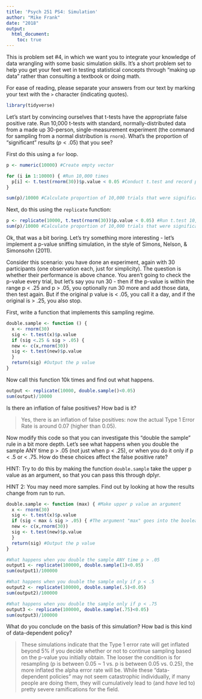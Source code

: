 ```yaml
---
title: 'Psych 251 PS4: Simulation'
author: "Mike Frank"
date: "2018"
output: 
  html_document:
    toc: true
---
```


This is problem set #4, in which we want you to integrate your knowledge of data wrangling with some basic simulation skills. It's a short problem set to help you get your feet wet in testing statistical concepts through "making up data" rather than consulting a textbook or doing math. 

For ease of reading, please separate your answers from our text by marking your text with the `>` character (indicating quotes). 

```r
library(tidyverse)
```

Let's start by convincing ourselves that t-tests have the appropriate false positive rate. Run 10,000 t-tests with standard, normally-distributed data from a made up 30-person, single-measurement experiment (the command for sampling from a normal distribution is `rnorm`). What's the proportion of "significant" results ($p < .05$) that you see?

First do this using a `for` loop.

```r
p <- numeric(10000) #Create empty vector

for (i in 1:10000) { #Run 10,000 times
  p[i] <- t.test(rnorm(30))$p.value < 0.05 #Conduct t.test and record p value
}

sum(p)/10000 #Calculate proportion of 10,000 trials that were significant
```

Next, do this using the `replicate` function:

```r
p <- replicate(10000, t.test(rnorm(30))$p.value < 0.05) #Run t.test 10,000 times
sum(p)/10000 #Calculate proportion of 10,000 trials that were significant
```

Ok, that was a bit boring. Let's try something more interesting - let's implement a p-value sniffing simulation, in the style of Simons, Nelson, & Simonsohn (2011).

Consider this scenario: you have done an experiment, again with 30 participants (one observation each, just for simplicity). The question is whether their performance is above chance. You aren't going to check the p-value every trial, but let's say you run 30 - then if the p-value is within the range p < .25 and p > .05, you optionally run 30 more and add those data, then test again. But if the original p value is < .05, you call it a day, and if the original is > .25, you also stop.  

First, write a function that implements this sampling regime.

```r
double.sample <- function () {
  x <- rnorm(30)
  sig <- t.test(x)$p.value 
  if (sig <.25 & sig > .05) {
  new <- c(x,rnorm(30))
  sig <- t.test(new)$p.value
  }
  return(sig) #Output the p value
}
```

Now call this function 10k times and find out what happens. 

```r
output <- replicate(10000, double.sample()<0.05)
sum(output)/10000
```

Is there an inflation of false positives? How bad is it?

> Yes, there is an inflation of false positives: now the actual Type 1 Error Rate is around 0.07 (higher than 0.05). 

Now modify this code so that you can investigate this "double the sample" rule in a bit more depth. Let's see what happens when you double the sample ANY time p > .05 (not just when p < .25), or when you do it only if p < .5 or < .75. How do these choices affect the false positive rate?

HINT: Try to do this by making the function `double.sample` take the upper p value as an argument, so that you can pass this through dplyr.

HINT 2: You may need more samples. Find out by looking at how the results change from run to run.

```r
double.sample <- function (max) { #Make upper p value an argument 
  x <- rnorm(30)
  sig <- t.test(x)$p.value 
  if (sig < max & sig > .05) { #The argument "max" goes into the boolean
  new <- c(x,rnorm(30))
  sig <- t.test(new)$p.value
  }
  return(sig) #Output the p value
}

#What happens when you double the sample ANY time p > .05
output1 <- replicate(100000, double.sample(1)<0.05)
sum(output1)/100000

#What happens when you double the sample only if p < .5 
output2 <- replicate(100000, double.sample(.5)<0.05)
sum(output2)/100000

#What happens when you double the sample only if p < .75
output3 <- replicate(100000, double.sample(.75)<0.05)
sum(output3)/100000

```

What do you conclude on the basis of this simulation? How bad is this kind of data-dependent policy?

> These simulations indicate that the Type 1 error rate will get inflated beyond 5% if you decide whether or not to continue sampling based on the p-value you initially obtain. The looser the condition is for resampling (p is between 0.05 ~ 1 vs. p is between 0.05 vs. 0.25), the more inflated the alpha error rate will be. While these "data-dependent policies" may not seem catastrophic individually, if many people are doing them, they will cumulatively lead to (and *have* led to) pretty severe ramifications for the field.